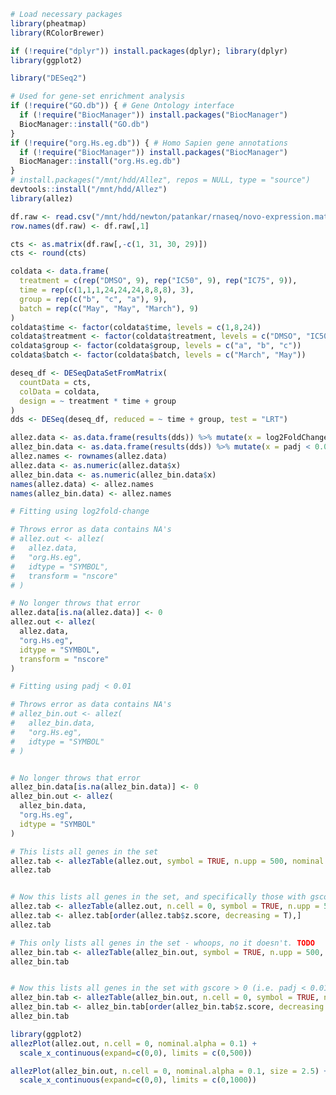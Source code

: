 

```r

# Load necessary packages
library(pheatmap)
library(RColorBrewer)

if (!require("dplyr")) install.packages(dplyr); library(dplyr)
library(ggplot2)

library("DESeq2")

# Used for gene-set enrichment analysis
if (!require("GO.db")) { # Gene Ontology interface
  if (!require("BiocManager")) install.packages("BiocManager")
  BiocManager::install("GO.db")
}
if (!require("org.Hs.eg.db")) { # Homo Sapien gene annotations
  if (!require("BiocManager")) install.packages("BiocManager")
  BiocManager::install("org.Hs.eg.db")
}
# install.packages("/mnt/hdd/Allez", repos = NULL, type = "source")
devtools::install("/mnt/hdd/Allez")
library(allez)
```

```r
df.raw <- read.csv("/mnt/hdd/newton/patankar/rnaseq/novo-expression.matrix", sep = "\t")
row.names(df.raw) <- df.raw[,1]

cts <- as.matrix(df.raw[,-c(1, 31, 30, 29)])
cts <- round(cts)

coldata <- data.frame(
  treatment = c(rep("DMSO", 9), rep("IC50", 9), rep("IC75", 9)),
  time = rep(c(1,1,1,24,24,24,8,8,8), 3),
  group = rep(c("b", "c", "a"), 9),
  batch = rep(c("May", "May", "March"), 9)
)
coldata$time <- factor(coldata$time, levels = c(1,8,24))
coldata$treatment <- factor(coldata$treatment, levels = c("DMSO", "IC50", "IC75"))
coldata$group <- factor(coldata$group, levels = c("a", "b", "c"))
coldata$batch <- factor(coldata$batch, levels = c("March", "May"))

deseq_df <- DESeqDataSetFromMatrix(
  countData = cts,
  colData = coldata,
  design = ~ treatment * time + group
)
dds <- DESeq(deseq_df, reduced = ~ time + group, test = "LRT")
```

```r
allez.data <- as.data.frame(results(dds)) %>% mutate(x = log2FoldChange)
allez_bin.data <- as.data.frame(results(dds)) %>% mutate(x = padj < 0.01)
allez.names <- rownames(allez.data)
allez.data <- as.numeric(allez.data$x)
allez_bin.data <- as.numeric(allez_bin.data$x)
names(allez.data) <- allez.names
names(allez_bin.data) <- allez.names

# Fitting using log2fold-change

# Throws error as data contains NA's
# allez.out <- allez(
#   allez.data,
#   "org.Hs.eg",
#   idtype = "SYMBOL",
#   transform = "nscore"
# )

# No longer throws that error
allez.data[is.na(allez.data)] <- 0
allez.out <- allez(
  allez.data,
  "org.Hs.eg",
  idtype = "SYMBOL",
  transform = "nscore"
)
```


```r
# Fitting using padj < 0.01

# Throws error as data contains NA's
# allez_bin.out <- allez(
#   allez_bin.data,
#   "org.Hs.eg",
#   idtype = "SYMBOL"
# )


# No longer throws that error
allez_bin.data[is.na(allez_bin.data)] <- 0
allez_bin.out <- allez(
  allez_bin.data,
  "org.Hs.eg",
  idtype = "SYMBOL"
)

```

```r
# This lists all genes in the set
allez.tab <- allezTable(allez.out, symbol = TRUE, n.upp = 500, nominal.alpha = 0.1)
allez.tab


# Now this lists all genes in the set, and specifically those with gscore > 1 (i.e. > 2-fold change)
allez.tab <- allezTable(allez.out, n.cell = 0, symbol = TRUE, n.upp = 500, nominal.alpha = 0.1, score.threshold = 1)
allez.tab <- allez.tab[order(allez.tab$z.score, decreasing = T),]
allez.tab
```


```r
# This only lists all genes in the set - whoops, no it doesn't. TODO
allez_bin.tab <- allezTable(allez_bin.out, symbol = TRUE, n.upp = 500, nominal.alpha = 0.1)
allez_bin.tab


# Now this lists all genes in the set with gscore > 0 (i.e. padj < 0.01)
allez_bin.tab <- allezTable(allez_bin.out, n.cell = 0, symbol = TRUE, n.upp = 500, nominal.alpha = 0.1, score.threshold = 0)
allez_bin.tab <- allez_bin.tab[order(allez_bin.tab$z.score, decreasing = T),]
allez_bin.tab
```


```r
library(ggplot2)
allezPlot(allez.out, n.cell = 0, nominal.alpha = 0.1) + 
  scale_x_continuous(expand=c(0,0), limits = c(0,500))

allezPlot(allez_bin.out, n.cell = 0, nominal.alpha = 0.1, size = 2.5) +
  scale_x_continuous(expand=c(0,0), limits = c(0,1000))
```



